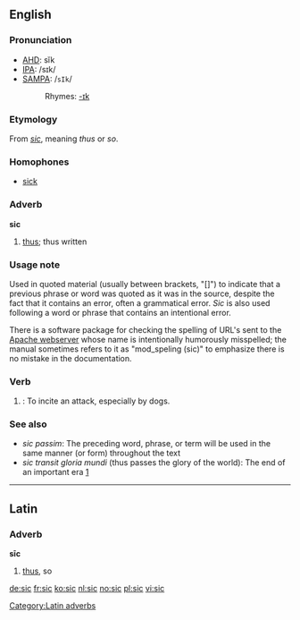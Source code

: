 ==English==

===Pronunciation===
*[[w:AHD|AHD]]: sĭk
*[[w:IPA|IPA]]: /sɪk/
*[[w:SAMPA|SAMPA]]: /<tt>sIk</tt>/
*:Rhymes: [[Rhymes:English:-ɪk|-ɪk]]

===Etymology===
From {{L.}} ''[[sic]]'', meaning ''thus'' or ''so''.

===Homophones===
*[[sick]]

===Adverb===
'''sic'''

# [[thus]]; thus written 

===Usage note===
Used in quoted material (usually between brackets, "[]") to indicate that a previous phrase or word was quoted as it was in the source, despite the fact that it contains an error, often a grammatical error. ''Sic'' is also used following a word or phrase that contains an intentional error.

There is a software package for checking the spelling of URL's sent to the [[w:Apache webserver|Apache webserver]] whose name is intentionally humorously misspelled; the manual sometimes refers to it as "mod_speling (sic)" to emphasize there is no mistake in the documentation.

===Verb===
{{en-verb|sic|c|ing}}

# {{transitive}}: To incite an attack, especially by dogs.

===See also===

* ''sic passim'': The preceding word, phrase, or term will be used in the same manner (or form) throughout the text
* ''sic transit gloria mundi'' (thus passes the glory of the world): The end of an important era [http://www.the-tidings.com/2004/0806/exhibit.htm]

----

==Latin==
===Adverb===
'''s&#299;c'''
# [[thus]], so

[[Category:Latin adverbs]]

[[de:sic]]
[[fr:sic]]
[[ko:sic]]
[[nl:sic]]
[[no:sic]]
[[pl:sic]]
[[vi:sic]]